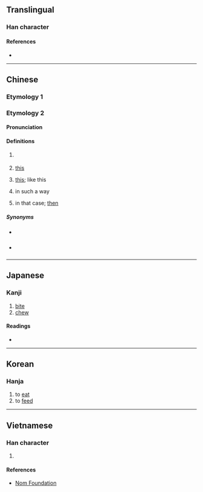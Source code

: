 {{character info/new}}
==Translingual==

===Han character===
{{Han char|rn=30|rad=口|as=12|sn=15|four=68040|canj=RMJK|ids=⿰口敢}}

====References====
* {{Han ref|kx=0208.190|dkj=04299|dj=0431.140|hdz=10679.100|uh=5649|ud=22089|bh=E4FC|bd=58620}}

----

==Chinese==
{{attention|zh|does Han etym "phonetic series" and Middle/Old Chinese data belong to the "variant of 啖" sense?}}

===Etymology 1===
{{zh-see|啖|v}}

===Etymology 2===
{{zh-forms|alt=咁}}

====Pronunciation====
{{zh-pron
|c=gam2
|mc=
|oc=
|cat=part,pron,a,adv,con
}}

====Definitions====
{{zh-hanzi}} {{lb|zh|Cantonese}}

# {{non-gloss definition|attached to form adverbs}}
#: {{zh-x|佢 慢慢{maan6-2} 噉 行。|He/she walks slow'''ly'''.|C}}
# [[this]]
#: {{zh-x|噉 唔 得 㗎！|'''This''' will not work! / '''This''' will not do!|C}}
# [[this]]; like this
#: {{zh-x|佢 係 一 個 噉 嘅 人。|He/she is '''this''' kind of person. ''(lit."He/she is a '''this sort''' of person.")''|C}}
#: {{zh-x|噉 就 完 咗 喇！|Is that all!? / It's over just like that? ''(lit. "It ends just '''like that'''!?")''|C}}
#: {{zh-x|呢{ni1} 噉 嘅 事|'''this sort''' of matter|C}}
# in such a way
#: {{zh-x|將 朱古{gu2-1}力{lik6-1} 當{dong3} 飯 噉 食|to eat chocolate '''as if''' it was a meal|C}}
# in that case; [[then]]
#: {{zh-x|噉 我 返去 先 啦。|I'll be leaving first '''then'''.|C}}

=====Synonyms=====
* {{q|Mandarin}} {{zh-l|那}}
* {{q|Mandarin}} {{zh-l|地|tr=de}}

----

==Japanese==

===Kanji===
{{ja-kanji|grade=|rs=口12}}

# [[bite]]
# [[chew]]

====Readings====
* {{ja-readings|on=[[たん]] (tan), [[だん]] (dan)|kun=[[くらう]] (kurau), [[くらわす]] (kurawasu)}}

----

==Korean==

===Hanja===
{{ko-hanja|hangeul=담|rv=dam|mr=tam}}

# to [[eat]]
# to [[feed]]

----

==Vietnamese==

===Han character===
{{vi-hantu|[[đạm]], [[dám]], [[hám]], [[ngoảm]]|rs=口12}}

# {{rfdef|vi|sort=口12}}

====References====
* [http://nomfoundation.org/common/nom_details.php?codepoint=5649 Nom Foundation]